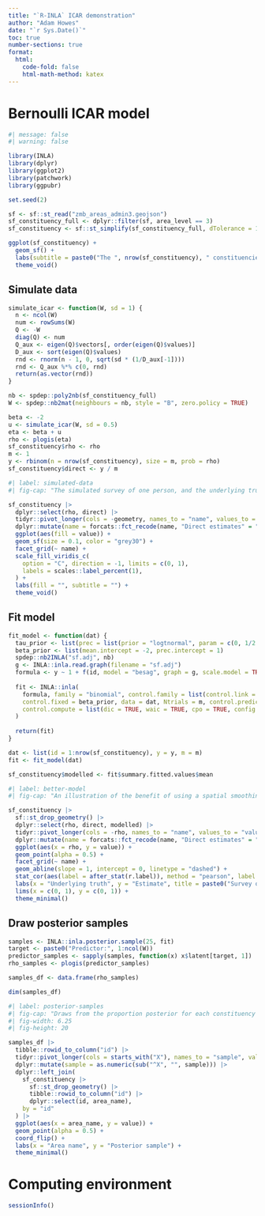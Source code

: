 ```yaml
---
title: "`R-INLA` ICAR demonstration"
author: "Adam Howes"
date: "`r Sys.Date()`"
toc: true
number-sections: true
format: 
  html: 
    code-fold: false
    html-math-method: katex
---
```


# Bernoulli ICAR model

```r
#| message: false
#| warning: false

library(INLA)
library(dplyr)
library(ggplot2)
library(patchwork)
library(ggpubr)

set.seed(2)

sf <- sf::st_read("zmb_areas_admin3.geojson")
sf_constituency_full <- dplyr::filter(sf, area_level == 3)
sf_constituency <- sf::st_simplify(sf_constituency_full, dTolerance = 1000)

ggplot(sf_constituency) +
  geom_sf() +
  labs(subtitle = paste0("The ", nrow(sf_constituency), " constituencies of Zambia")) +
  theme_void()
```

## Simulate data

```r
simulate_icar <- function(W, sd = 1) {
  n <- ncol(W)
  num <- rowSums(W)
  Q <- -W
  diag(Q) <- num
  Q_aux <- eigen(Q)$vectors[, order(eigen(Q)$values)]
  D_aux <- sort(eigen(Q)$values)
  rnd <- rnorm(n - 1, 0, sqrt(sd * (1/D_aux[-1])))
  rnd <- Q_aux %*% c(0, rnd)
  return(as.vector(rnd))
}

nb <- spdep::poly2nb(sf_constituency_full)
W <- spdep::nb2mat(neighbours = nb, style = "B", zero.policy = TRUE)

beta <- -2
u <- simulate_icar(W, sd = 0.5)
eta <- beta + u
rho <- plogis(eta)
sf_constituency$rho <- rho
m <- 1
y <- rbinom(n = nrow(sf_constituency), size = m, prob = rho)
sf_constituency$direct <- y / m
```

```r
#| label: simulated-data
#| fig-cap: "The simulated survey of one person, and the underlying truth."

sf_constituency |>
  dplyr::select(rho, direct) |>
  tidyr::pivot_longer(cols = -geometry, names_to = "name", values_to = "value") |>
  dplyr::mutate(name = forcats::fct_recode(name, "Direct estimates" = "direct", "Underlying truth" = "rho")) |>
  ggplot(aes(fill = value)) +
  geom_sf(size = 0.1, color = "grey30") +
  facet_grid(~ name) +
  scale_fill_viridis_c(
    option = "C", direction = -1, limits = c(0, 1),
    labels = scales::label_percent(1),
  ) +
  labs(fill = "", subtitle = "") +
  theme_void()
```

## Fit model

```r
fit_model <- function(dat) {
  tau_prior <- list(prec = list(prior = "logtnormal", param = c(0, 1/2.5^2), initial = 0, fixed = FALSE))
  beta_prior <- list(mean.intercept = -2, prec.intercept = 1)
  spdep::nb2INLA("sf.adj", nb)
  g <- INLA::inla.read.graph(filename = "sf.adj")
  formula <- y ~ 1 + f(id, model = "besag", graph = g, scale.model = TRUE, constr = TRUE, hyper = tau_prior)
  
  fit <- INLA::inla(
    formula, family = "binomial", control.family = list(control.link = list(model = "logit")),
    control.fixed = beta_prior, data = dat, Ntrials = m, control.predictor = list(compute = TRUE, link = 1),
    control.compute = list(dic = TRUE, waic = TRUE, cpo = TRUE, config = TRUE)
  )
  
  return(fit)
}

dat <- list(id = 1:nrow(sf_constituency), y = y, m = m)
fit <- fit_model(dat)

sf_constituency$modelled <- fit$summary.fitted.values$mean
```

```r
#| label: better-model
#| fig-cap: "An illustration of the benefit of using a spatial smoothing model. Observe the improved correlation with underlying truth."

sf_constituency |>
  sf::st_drop_geometry() |>
  dplyr::select(rho, direct, modelled) |>
  tidyr::pivot_longer(cols = -rho, names_to = "name", values_to = "value") |>
  dplyr::mutate(name = forcats::fct_recode(name, "Direct estimates" = "direct", "Modelled estimates" = "modelled")) |>
  ggplot(aes(x = rho, y = value)) +
  geom_point(alpha = 0.5) +
  facet_grid(~ name) +
  geom_abline(slope = 1, intercept = 0, linetype = "dashed") +
  stat_cor(aes(label = after_stat(r.label)), method = "pearson", label.x = 0.75, label.y = 0.1) +
  labs(x = "Underlying truth", y = "Estimate", title = paste0("Survey of size ", m)) +
  lims(x = c(0, 1), y = c(0, 1)) +
  theme_minimal()
```

## Draw posterior samples

```r
samples <- INLA::inla.posterior.sample(25, fit)
target <- paste0("Predictor:", 1:ncol(W))
predictor_samples <- sapply(samples, function(x) x$latent[target, 1])
rho_samples <- plogis(predictor_samples)

samples_df <- data.frame(rho_samples)

dim(samples_df)
```

```r
#| label: posterior-samples
#| fig-cap: "Draws from the proportion posterior for each constituency of Zambia."
#| fig-width: 6.25
#| fig-height: 20

samples_df |>
  tibble::rowid_to_column("id") |>
  tidyr::pivot_longer(cols = starts_with("X"), names_to = "sample", values_to = "value") |>
  dplyr::mutate(sample = as.numeric(sub("^X", "", sample))) |>
  dplyr::left_join(
    sf_constituency |>
      sf::st_drop_geometry() |>
      tibble::rowid_to_column("id") |>
      dplyr::select(id, area_name),
    by = "id"
  ) |>
  ggplot(aes(x = area_name, y = value)) +
  geom_point(alpha = 0.5) +
  coord_flip() +
  labs(x = "Area name", y = "Posterior sample") +
  theme_minimal()
```

# Computing environment

```r
sessionInfo()
```